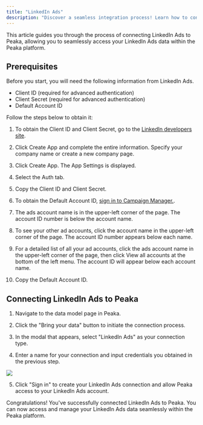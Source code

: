 ```yaml
---
title: "LinkedIn Ads"
description: "Discover a seamless integration process! Learn how to connect LinkedIn Ads to Peaka effortlessly for streamlined transactions."
---
```


This article guides you through the process of connecting LinkedIn Ads to Peaka, allowing you to seamlessly access your LinkedIn Ads data within the Peaka platform.

## Prerequisites

Before you start, you will need the following information from LinkedIn Ads.

- Client ID (required for advanced authentication)
- Client Secret (required for advanced authentication)
- Default Account ID

Follow the steps below to obtain it:

1. To obtain the Client ID and Client Secret, go to the [LinkedIn developers site](https://www.linkedin.com/developer/apps).

2. Click Create App and complete the entire information. Specify your company name or create a new company page.

3. Click Create App. The App Settings is displayed.

4. Select the Auth tab.

5. Copy the Client ID and Client Secret.

6. To obtain the Default Account ID, [sign in to Campaign Manager.](https://www.linkedin.com/campaignmanager/).

7. The ads account name is in the upper-left corner of the page. The account ID number is below the account name.

8. To see your other ad accounts, click the account name in the upper-left corner of the page. The account ID number appears below each name.

9. For a detailed list of all your ad accounts, click the ads account name in the upper-left corner of the page, then click View all accounts at the bottom of the left menu. The account ID will appear below each account name.

10. Copy the Default Account ID.

## Connecting LinkedIn Ads to Peaka

1. Navigate to the data model page in Peaka.

2. Click the "Bring your data" button to initiate the connection process.

3. In the modal that appears, select "LinkedIn Ads" as your connection type.

4. Enter a name for your connection and input credentials you obtained in the previous step.

<img src="https://cdn.peaka.com/integrations/linkedin-ads-1.png" />

5. Click "Sign in" to create your LinkedIn Ads connection and allow Peaka access to your LinkedIn Ads account.

Congratulations! You've successfully connected LinkedIn Ads to Peaka. You can now access and manage your LinkedIn Ads data seamlessly within the Peaka platform.

